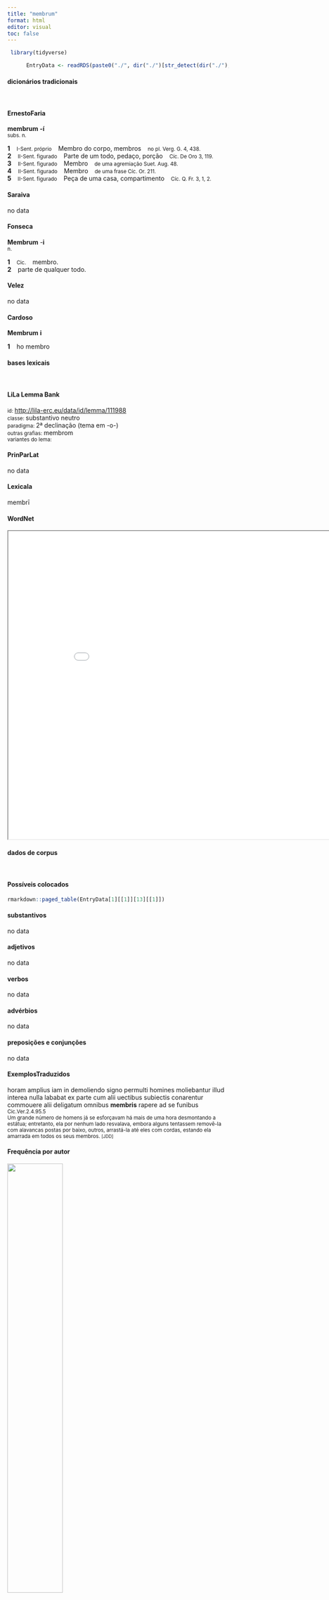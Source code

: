 ```yaml
---
title: "membrum"
format: html
editor: visual
toc: false
---
```



```r
 library(tidyverse) 

      EntryData <- readRDS(paste0("./", dir("./")[str_detect(dir("./"), "_xx109-101-109-98-114-117-109xx_.rds")]))

```


#### dicionários tradicionais

&emsp;




::: panel-tabset

#### ErnestoFaria

<b>membrum</b> <b>-í</b> <br> <small>subs. n.</small> <br> <small></small>   <p> <b>1</b> &ensp; <small>I-Sent. próprio</small> &ensp; Membro do corpo, membros &ensp; <small>no pl. Verg. G. 4, 438.</small> <br> <b>2</b> &ensp; <small>II-Sent. figurado</small> &ensp; Parte de um todo, pedaço, porção &ensp; <small>Cíc. De Oro 3, 119.</small> <br> <b>3</b> &ensp; <small>II-Sent. figurado</small> &ensp; Membro &ensp; <small>de uma agremiação Suet. Aug. 48.</small> <br> <b>4</b> &ensp; <small>II-Sent. figurado</small> &ensp; Membro &ensp; <small>de uma frase Cíc. Or. 211.</small> <br> <b>5</b> &ensp; <small>II-Sent. figurado</small> &ensp; Peça de uma casa, compartimento &ensp; <small>Cíc. Q. Fr. 3, 1, 2.</small> </p>




#### Saraiva

no data




#### Fonseca

<b>Membrum</b> -<b>i</b> <br> <small>n.</small>   <p> <b>1</b> &ensp; <small>Cic.</small> &ensp; membro. <br> <b>2</b> &ensp; parte de qualquer todo. </p>




#### Velez

no data




#### Cardoso

<b>Membrum</b> <b>i</b>   <p> <b>1</b> &ensp; ho membro </p>


:::



#### bases lexicais

&emsp;






::: panel-tabset

#### LiLa Lemma Bank

<small> id: </small> <a href=' http://lila-erc.eu/data/id/lemma/111988 ' target="_blank"> http://lila-erc.eu/data/id/lemma/111988 </a> <br>
<small> classe: </small> substantivo neutro   <br>
<small> paradigma: </small> 2ª declinação (tema em -o-) <br>
<small> outras grafias: </small> membrom <br>
<small> variantes do lema: </small>  <br>





#### PrinParLat

no data




#### Lexicala

membrī




#### WordNet

<iframe width='900' height='700' src='Media/Tree__xx109-101-109-98-114-117-109xx__sem_type_lexemes_pt.html'>

</iframe>


:::



#### dados de corpus

&emsp;




::: panel-tabset

#### Possíveis colocados

```r

rmarkdown::paged_table(EntryData[1][[1]][13][[1]])

```


#### substantivos

no data




#### adjetivos

no data




#### verbos

no data




#### advérbios

no data




#### preposições e conjunções

no data


:::



::: panel-tabset

#### ExemplosTraduzidos

<p> horam amplius iam in demoliendo signo permulti homines moliebantur illud interea nulla lababat ex parte cum alii uectibus subiectis conarentur commouere alii deligatum omnibus <b>membris</b> rapere ad se funibus <br> <small> Cic.Ver.2.4.95.5 <br> Um grande número de homens já se esforçavam há mais de uma hora desmontando a estátua; entretanto, ela por nenhum lado resvalava, embora alguns tentassem removê-la com alavancas postas por baixo, outros, arrastá-la até eles com cordas, estando ela amarrada em todos os seus membros. <small> [JDD] </small> </small> </p>





#### Frequência por autor

![](./Media/barchart__xx109-101-109-98-114-117-109xx__lemma_BY_author_Frequencies.webp){width=50% fig-alt='This charts plots the frequency of lemma by author_Frequencies. The Horatius subcorpus registers the highest normalized frequency, with the value of 4.44 and an absolute frequency of 5. The Tacitus subcorpus follows, with a normalized frequency of 0 and an absolute frequency of 0. the subcorpus with the least normalized frequency is Phaedrus with the normalized value of 0 and an absolute freqeuncy of 0. here are all the values: subcorpus: Caesar ; normalized frequency: 2 ; absolute frequency: 0.755344059218974. subcorpus: Cicero ; normalized frequency: 4 ; absolute frequency: 0.24918392265331. subcorpus: Horatius ; normalized frequency: 5 ; absolute frequency: 4.44010301038984. subcorpus: Ovidius ; normalized frequency: 1 ; absolute frequency: 1.71585449553878. subcorpus: Phaedrus ; normalized frequency: 0 ; absolute frequency: 0. subcorpus: Sallustius ; normalized frequency: 0 ; absolute frequency: 0. subcorpus: Seneca ; normalized frequency: 12 ; absolute frequency: 2.23959985815868. subcorpus: Suetonius ; normalized frequency: 0 ; absolute frequency: 0. subcorpus: Tacitus ; normalized frequency: 0 ; absolute frequency: 0. subcorpus: Vergilius ; normalized frequency: 2 ; absolute frequency: 3.86100386100386. subcorpus: Hieronymus ; normalized frequency: 0 ; absolute frequency: 0'}




#### Frequência por gênero

![](./Media/barchart__xx109-101-109-98-114-117-109xx__lemma_BY_genre_Frequencies.webp){width=50% fig-alt='This charts plots the frequency of lemma by genre_Frequencies. The Poesia.lírica subcorpus registers the highest normalized frequency, with the value of 4.21 and an absolute frequency of 5. The Poesia.trágica subcorpus follows, with a normalized frequency of 3.47 and an absolute frequency of 4. the subcorpus with the least normalized frequency is Prosa.epistolográfica with the normalized value of 0 and an absolute freqeuncy of 0. here are all the values: subcorpus: Prosa.histórica ; normalized frequency: 2 ; absolute frequency: 0.486866768908688. subcorpus: Prosa.filosófica ; normalized frequency: 8 ; absolute frequency: 1.31793545411113. subcorpus: Prosa.oratória ; normalized frequency: 4 ; absolute frequency: 0.384050387410828. subcorpus: Prosa.epistolográfica ; normalized frequency: 0 ; absolute frequency: 0. subcorpus: Poesia.lírica ; normalized frequency: 5 ; absolute frequency: 4.20627576343905. subcorpus: Poesia.didática ; normalized frequency: 1 ; absolute frequency: 0.848248367121893. subcorpus: Poesia.trágica ; normalized frequency: 4 ; absolute frequency: 3.47463516330785. subcorpus: Poesia.épica ; normalized frequency: 2 ; absolute frequency: 3.86100386100386. subcorpus: Prosa.ficcional ; normalized frequency: 0 ; absolute frequency: 0'}




#### Frequência por século

![](./Media/barchart__xx109-101-109-98-114-117-109xx__lemma_BY_period_Frequencies.webp){width=50% fig-alt='This charts plots the frequency of lemma by period_Frequencies. The I.d.C. subcorpus registers the highest normalized frequency, with the value of 1.99 and an absolute frequency of 13. The I.a.C. subcorpus follows, with a normalized frequency of 0.61 and an absolute frequency of 13. the subcorpus with the least normalized frequency is II.d.C. with the normalized value of 0 and an absolute freqeuncy of 0. here are all the values: subcorpus: I.a.C. ; normalized frequency: 13 ; absolute frequency: 0.605073306958343. subcorpus: I.d.C. ; normalized frequency: 13 ; absolute frequency: 1.98867982254857. subcorpus: II.d.C. ; normalized frequency: 0 ; absolute frequency: 0. subcorpus: IV.d.C. ; normalized frequency: 0 ; absolute frequency: 0'}


:::

